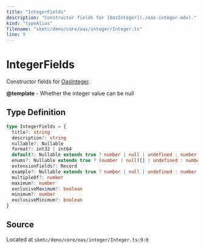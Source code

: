 ```yaml
---
title: "IntegerFields"
description: "Constructor fields for [OasInteger](./oas-integer.mdx)."
kind: "typeAlias"
filename: "skmtc/deno/core/oas/integer/Integer.ts"
line: 9
---
```


# IntegerFields

Constructor fields for [OasInteger](./oas-integer.mdx).


**@template** - Whether the integer value can be null

## Type Definition

```typescript
type IntegerFields = {
  title?: string
  description?: string
  nullable?: Nullable
  format?: int32 | int64
  default?: Nullable extends true ? number | null | undefined : number | undefined
  enums?: Nullable extends true ? (number | null)[] | undefined : number[] | undefined
  extensionFields?: Record
  example?: Nullable extends true ? number | null | undefined : number | undefined
  multipleOf?: number
  maximum?: number
  exclusiveMaximum?: boolean
  minimum?: number
  exclusiveMinimum?: boolean
}
```

## Source

Located at `skmtc/deno/core/oas/integer/Integer.ts:9:0`
